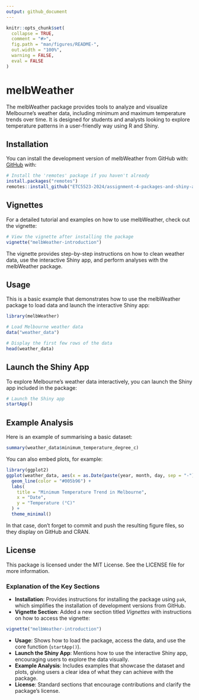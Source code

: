 ```yaml
---
output: github_document
---
```


<!-- README.md is generated from README.Rmd. Please edit that file -->

```r
knitr::opts_chunk$set(
  collapse = TRUE,
  comment = "#>",
  fig.path = "man/figures/README-",
  out.width = "100%",
  warning = FALSE,
  eval = FALSE
)
```

# melbWeather

<!-- badges: start -->
<!-- badges: end -->

The melbWeather package provides tools to analyze and visualize Melbourne's weather data, including minimum and maximum temperature trends over time. It is designed for students and analysts looking to explore temperature patterns in a user-friendly way using R and Shiny.

## Installation

You can install the development version of melbWeather from GitHub with: [GitHub](https://github.com/ETC5523-2024/assignment-4-packages-and-shiny-apps-tdew0002) with:

``` r
# Install the 'remotes' package if you haven't already
install.packages("remotes")
remotes::install_github("ETC5523-2024/assignment-4-packages-and-shiny-apps-tdew0002")
```
## Vignettes
For a detailed tutorial and examples on how to use melbWeather, check out the vignette:
```r
# View the vignette after installing the package
vignette("melbWeather-introduction")
```
The vignette provides step-by-step instructions on how to clean weather data, use the interactive Shiny app, and perform analyses with the melbWeather package.

## Usage

This is a basic example that demonstrates how to use the melbWeather package to load data and launch the interactive Shiny app:

```r
library(melbWeather)

# Load Melbourne weather data
data("weather_data")

# Display the first few rows of the data
head(weather_data)
```

## Launch the Shiny App
To explore Melbourne's weather data interactively, you can launch the Shiny app included in the package:
```r
# Launch the Shiny app
startApp()
```


## Example Analysis

Here is an example of summarising a basic dataset:
```r
summary(weather_data$minimum_temperature_degree_c)
```

You can also embed plots, for example:
```r
library(ggplot2)
ggplot(weather_data, aes(x = as.Date(paste(year, month, day, sep = "-")), y = minimum_temperature_degree_c)) +
  geom_line(color = "#005b96") +
  labs(
    title = "Minimum Temperature Trend in Melbourne",
    x = "Date",
    y = "Temperature (°C)"
  ) +
  theme_minimal()

```

In that case, don't forget to commit and push the resulting figure files, so they display on GitHub and CRAN.

## License 
This package is licensed under the MIT License. See the LICENSE file for more information.

### Explanation of the Key Sections

- **Installation**: Provides instructions for installing the package using `pak`, which simplifies the installation of development versions from GitHub.
- **Vignette Section**: Added a new section titled *Vignettes* with instructions on how to access the vignette:
```r
vignette("melbWeather-introduction")
```
- **Usage**: Shows how to load the package, access the data, and use the core function (`startApp()`).
- **Launch the Shiny App**: Mentions how to use the interactive Shiny app, encouraging users to explore the data visually.
- **Example Analysis**: Includes examples that showcase the dataset and plots, giving users a clear idea of what they can achieve with the package.
- **License**: Standard sections that encourage contributions and clarify the package’s license.

